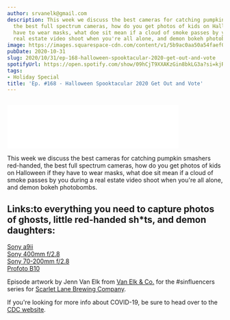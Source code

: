 ```yaml
---
author: srvanelk@gmail.com
description: This week we discuss the best cameras for catching pumpkin smashers red-handed,
  the best full spectrum cameras, how do you get photos of kids on Halloween if they
  have to wear masks, what doe sit mean if a cloud of smoke passes by you during a
  real estate video shoot when you're all alone, and demon bokeh photobombs.
image: https://images.squarespace-cdn.com/content/v1/5b9ac0aa50a54faef024c950/1604123159091-8LV7HPGL2NLQNZ1MTS2G/sinfluencers.jpg?format=original
pubDate: 2020-10-31
slug: 2020/10/31/ep-168-halloween-spooktacular-2020-get-out-and-vote
spotifyUrl: https://open.spotify.com/show/09hCjT9XXAKzGin8bkLG3a?si=kjRZvQ1JTb6Ov3HVzSSlWA
tags:
- Holiday Special
title: 'Ep. #168 - Halloween Spooktacular 2020 Get Out and Vote'
---
```


<figure>
  <img src="https://images.squarespace-cdn.com/content/v1/5b9ac0aa50a54faef024c950/1604123159091-8LV7HPGL2NLQNZ1MTS2G/sinfluencers.jpg?format=original" alt="" />
</figure>
<iframe class="embedly-embed" src="//cdn.embedly.com/widgets/media.html?src=https%3A%2F%2Fanchor.fm%2Fweddingphotohangover%2Fembed%2Fepisodes%2FEp--168---Halloween-Spooktacular-2020-Get-Out-and-Vote-elqtps&display_name=Anchor+FM+Inc.&url=https%3A%2F%2Fanchor.fm%2Fweddingphotohangover%2Fepisodes%2FEp--168---Halloween-Spooktacular-2020-Get-Out-and-Vote-elqtps&image=https%3A%2F%2Fd3t3ozftmdmh3i.cloudfront.net%2Fproduction%2Fpodcast_uploaded_episode400%2F805714%2F805714-1604123288488-dcd98656e8f8c.jpg&key=61d05c9d54e8455ea7a9677c366be814&type=text%2Fhtml&schema=anchor&wmode=opaque" width="400" height="102" scrolling="no" title="Anchor FM Inc. embed" frameborder="0" allow="autoplay; fullscreen" allowfullscreen="true"></iframe>

This week we discuss the best cameras for catching pumpkin smashers red-handed, the best full spectrum cameras, how do you get photos of kids on Halloween if they have to wear masks, what doe sit mean if a cloud of smoke passes by you during a real estate video shoot when you're all alone, and demon bokeh photobombs.

## Links:to everything you need to capture photos of ghosts, little red-handed sh\*ts, and demon daughters:  
[Sony a9ii](https://amzn.to/31YF2bs)   
[Sony 400mm f/2.8](https://amzn.to/3mFgxrT)   
[Sony 70-200mm f/2.8](https://amzn.to/3mFayU4)   
[Profoto B10](https://amzn.to/2HG9OPN)

Episode artwork by Jenn Van Elk from [Van Elk & Co.](https://jennifervanelk.com/indianapolis-brewery-photography-sinfluencers-scarlet-lane/) for the #sinfluencers series for [Scarlet Lane Brewing Company](https://www.scarletlanebrew.com/).

If you're looking for more info about COVID-19, be sure to head over to the [CDC website](https://www.cdc.gov/coronavirus/2019-ncov/index.html).